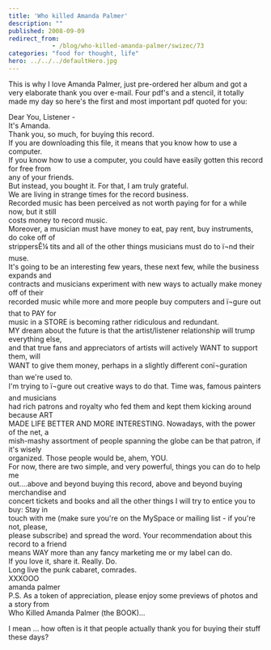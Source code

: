 ```yaml
---
title: 'Who killed Amanda Palmer'
description: ""
published: 2008-09-09
redirect_from: 
            - /blog/who-killed-amanda-palmer/swizec/73
categories: "food for thought, life"
hero: ../../../defaultHero.jpg
---
```


This is why I love Amanda Palmer, just pre-ordered her album and got a very elaborate thank you over e-mail. Four pdf's and a stencil, it totally made my day so here's the first and most important pdf quoted for you:

Dear You, Listener -  
It's Amanda.  
Thank you, so much, for buying this record.  
If you are downloading this file, it means that you know how to use a computer.  
If you know how to use a computer, you could have easily gotten this record for free from  
any of your friends.  
But instead, you bought it. For that, I am truly grateful.  
We are living in strange times for the record business.  
Recorded music has been perceived as not worth paying for for a while now, but it still  
costs money to record music.  
Moreover, a musician must have money to eat, pay rent, buy instruments, do coke off of  
strippersÊ¼ tits and all of the other things musicians must do to ï¬nd their muse.  
It's going to be an interesting few years, these next few, while the business expands and  
contracts and musicians experiment with new ways to actually make money off of their  
recorded music while more and more people buy computers and ï¬gure out that to PAY for  
music in a STORE is becoming rather ridiculous and redundant.  
MY dream about the future is that the artist/listener relationship will trump everything else,  
and that true fans and appreciators of artists will actively WANT to support them, will  
WANT to give them money, perhaps in a slightly different conï¬guration than we're used to.  
I'm trying to ï¬gure out creative ways to do that. Time was, famous painters and musicians  
had rich patrons and royalty who fed them and kept them kicking around because ART  
MADE LIFE BETTER AND MORE INTERESTING. Nowadays, with the power of the net, a  
mish-mashy assortment of people spanning the globe can be that patron, if it's wisely  
organized. Those people would be, ahem, YOU.  
For now, there are two simple, and very powerful, things you can do to help me  
out....above and beyond buying this record, above and beyond buying merchandise and  
concert tickets and books and all the other things I will try to entice you to buy: Stay in  
touch with me (make sure you're on the MySpace or mailing list - if you're not, please,  
please subscribe) and spread the word. Your recommendation about this record to a friend  
means WAY more than any fancy marketing me or my label can do.  
If you love it, share it. Really. Do.  
Long live the punk cabaret, comrades.  
XXXOOO  
amanda palmer  
P.S. As a token of appreciation, please enjoy some previews of photos and a story from  
Who Killed Amanda Palmer (the BOOK)...  

I mean ... how often is it that people actually thank you for buying their stuff these days?
